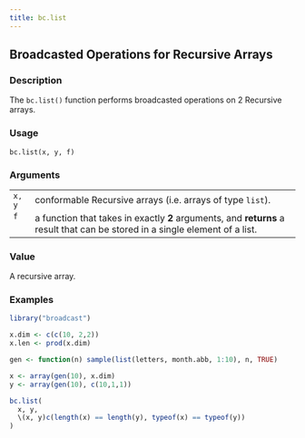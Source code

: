 ```yaml
---
title: bc.list
---
```

## Broadcasted Operations for Recursive Arrays {.unnumbered}


### Description

The <code>bc.list()</code> function performs broadcasted operations on 2 Recursive arrays. <br />



### Usage

<pre><code class='language-R'>bc.list(x, y, f)
</code></pre>


### Arguments

<table>
<tr><td style = "white-space: collapse; font-family: monospace; vertical-align: top"><code id="x">x</code>, <code id="y">y</code></td>
<td>
conformable Recursive arrays (i.e. arrays of type <code>list</code>).
</td></tr>
<tr><td style = "white-space: collapse; font-family: monospace; vertical-align: top"><code id="f">f</code></td>
<td>
a function that takes in exactly <b>2</b> arguments,
and <b>returns</b> a result that can be stored in a single element of a list. <br />
</td></tr>
</table>


### Value

A recursive array. <br />



### Examples
```r
library("broadcast")

x.dim <- c(c(10, 2,2))
x.len <- prod(x.dim)

gen <- function(n) sample(list(letters, month.abb, 1:10), n, TRUE)

x <- array(gen(10), x.dim)
y <- array(gen(10), c(10,1,1))

bc.list(
  x, y,
  \(x, y)c(length(x) == length(y), typeof(x) == typeof(y))
)


```
